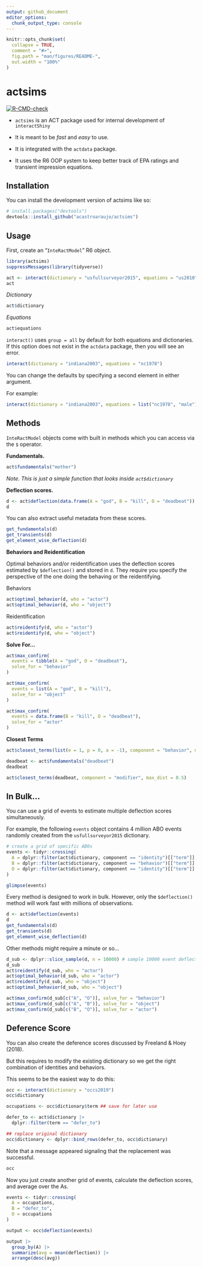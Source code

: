 ```yaml
---
output: github_document
editor_options: 
  chunk_output_type: console
---
```


<!-- README.md is generated from README.Rmd. Please edit that file -->

```r
knitr::opts_chunk$set(
  collapse = TRUE,
  comment = "#>",
  fig.path = "man/figures/README-",
  out.width = "100%"
)
```

# actsims

<!-- badges: start -->
[![R-CMD-check](https://github.com/acastroaraujo/actsims/actions/workflows/R-CMD-check.yaml/badge.svg)](https://github.com/acastroaraujo/actsims/actions/workflows/R-CMD-check.yaml)
<!-- badges: end -->

-   `actsims` is an ACT package used for internal development of `interactShiny`

-   It is meant to be _fast_ and _easy_ to use.

-   It is integrated with the `actdata` package.

-   It uses the R6 OOP system to keep better track of EPA ratings and transient impression equations.

## Installation

You can install the development version of actsims like so:

``` r
# install.packages("devtools")
devtools::install_github("acastroaraujo/actsims")
```

## Usage

First, create an "`InteRactModel`" R6 object.

```r
library(actsims)
suppressMessages(library(tidyverse))

act <- interact(dictionary = "usfullsurveyor2015", equations = "us2010")
act
```

_Dictionary_

```r
act$dictionary
```

_Equations_

```r
act$equations
```

`interact()` uses `group = all` by default for both equations and dictionaries. If this option does not exist in the `actdata` package, then you will see an error.

```r
interact(dictionary = "indiana2003", equations = "nc1978")
```

You can change the defaults by specifying a second element in either argument. 

For example:

```r
interact(dictionary = "indiana2003", equations = list("nc1978", "male"))
```

## Methods

`InteRactModel` objects come with built in methods which you can access via the `$` operator. 

__Fundamentals.__

```r
act$fundamentals("mother")
```

_Note. This is just a simple function that looks inside `act$dictionary`_

__Deflection scores.__

```r
d <- act$deflection(data.frame(A = "god", B = "kill", O = "deadbeat"))
d
```

You can also extract useful metadata from these scores.

```r
get_fundamentals(d)
get_transients(d)
get_element_wise_deflection(d)
```

__Behaviors and Reidentification__

Optimal behaviors and/or reidentification uses the deflection scores estimated by `$deflection()` and stored in `d`. They require you specify the perspective of the one doing the behaving or the reidentifying.

Behaviors

```r
act$optimal_behavior(d, who = "actor")
act$optimal_behavior(d, who = "object")
```

Reidentification

```r
act$reidentify(d, who = "actor")
act$reidentify(d, who = "object")
```

__Solve For...__

```r
act$max_confirm(
  events = tibble(A = "god", O = "deadbeat"), 
  solve_for = "behavior"
) 

act$max_confirm(
  events = list(A = "god", B = "kill"), 
  solve_for = "object"
) 

act$max_confirm(
  events = data.frame(B = "kill", O = "deadbeat"), 
  solve_for = "actor"
) 

```

__Closest Terms__

```r
act$closest_terms(list(e = 1, p = 0, a = -1), component = "behavior", max_dist = 0.5)

deadbeat <- act$fundamentals("deadbeat")
deadbeat

act$closest_terms(deadbeat, component = "modifier", max_dist = 0.5)
```

## In Bulk...

You can use a grid of events to estimate multiple deflection scores simultaneously.

For example, the following `events` object contains 4 million ABO events randomly created from the `usfullsurveyor2015` dictionary. 

```r
# create a grid of specific AB0s
events <- tidyr::crossing(
  A = dplyr::filter(act$dictionary, component == "identity")[["term"]] |> sample(200),
  B = dplyr::filter(act$dictionary, component == "behavior")[["term"]] |> sample(100),
  O = dplyr::filter(act$dictionary, component == "identity")[["term"]] |> sample(200)
) 

glimpse(events)
```

Every method is designed to work in bulk. However, only the `$deflection()` method will work fast with millions of observations.

```r
d <- act$deflection(events)
d
get_fundamentals(d)
get_transients(d)
get_element_wise_deflection(d)
```

Other methods might require a minute or so...

```r
d_sub <- dplyr::slice_sample(d, n = 10000) # sample 10000 event deflections
d_sub
act$reidentify(d_sub, who = "actor")
act$optimal_behavior(d_sub, who = "actor")
act$reidentify(d_sub, who = "object")
act$optimal_behavior(d_sub, who = "object")

act$max_confirm(d_sub[c("A", "O")], solve_for = "behavior")
act$max_confirm(d_sub[c("A", "B")], solve_for = "object")
act$max_confirm(d_sub[c("B", "O")], solve_for = "actor")
```


## Deference Score

You can also create the deference scores discussed by Freeland & Hoey (2018). 

But this requires to modify the existing dictionary so we get the right combination of identities and behaviors.

This seems to be the easiest way to do this:

```r
occ <- interact(dictionary = "occs2019")
occ$dictionary

occupations <- occ$dictionary$term ## save for later use

defer_to <- act$dictionary |> 
  dplyr::filter(term == "defer_to")

## replace original dictionary
occ$dictionary <- dplyr::bind_rows(defer_to, occ$dictionary)
```

Note that a message appeared signaling that the replacement was successful.

```r
occ
```

Now you just create another grid of events, calculate the deflection scores, and average over the As.

```r
events <- tidyr::crossing(
  A = occupations,
  B = "defer_to",
  O = occupations
)

output <- occ$deflection(events)

output |> 
  group_by(A) |> 
  summarize(avg = mean(deflection)) |> 
  arrange(desc(avg)) 
```



